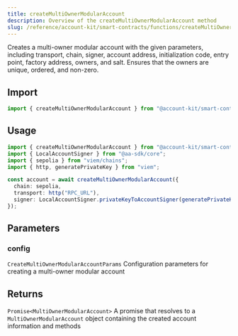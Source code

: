 ```yaml
---
title: createMultiOwnerModularAccount
description: Overview of the createMultiOwnerModularAccount method
slug: /reference/account-kit/smart-contracts/functions/createMultiOwnerModularAccount
---
```



Creates a multi-owner modular account with the given parameters, including transport, chain, signer, account address, initialization code, entry point, factory address, owners, and salt.
Ensures that the owners are unique, ordered, and non-zero.

## Import

```ts
import { createMultiOwnerModularAccount } from "@account-kit/smart-contracts";
```

## Usage

```ts
import { createMultiOwnerModularAccount } from "@account-kit/smart-contracts";
import { LocalAccountSigner } from "@aa-sdk/core";
import { sepolia } from "viem/chains";
import { http, generatePrivateKey } from "viem";

const account = await createMultiOwnerModularAccount({
  chain: sepolia,
  transport: http("RPC_URL"),
  signer: LocalAccountSigner.privateKeyToAccountSigner(generatePrivateKey()),
});
```

## Parameters

### config

`CreateMultiOwnerModularAccountParams`
Configuration parameters for creating a multi-owner modular account

## Returns

`Promise<MultiOwnerModularAccount>`
A promise that resolves to a `MultiOwnerModularAccount` object containing the created account information and methods
